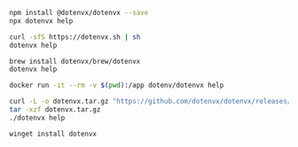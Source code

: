 <CodeGroup>

```bash {{ title: "Npm" }}
npm install @dotenvx/dotenvx --save
npx dotenvx help
```

```bash {{ title: "Curl" }}
curl -sfS https://dotenvx.sh | sh
dotenvx help
```

```bash {{ title: "Brew" }}
brew install dotenvx/brew/dotenvx
dotenvx help
```

```bash {{ title: "Docker" }}
docker run -it --rm -v $(pwd):/app dotenv/dotenvx help
```

```bash {{ title: "GitHub Releases" }}
curl -L -o dotenvx.tar.gz "https://github.com/dotenvx/dotenvx/releases/latest/download/dotenvx-$(uname -s)-$(uname -m).tar.gz"
tar -xzf dotenvx.tar.gz
./dotenvx help
```

```bash {{ title: "Windows" }}
winget install dotenvx
```

</CodeGroup>
